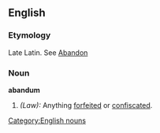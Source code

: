 ==English==

===Etymology===
Late Latin. See [[abandon|Abandon]]

===Noun===
'''abandum'''

# ''(Law):'' Anything [[forfeited]] or [[confiscated]].

[[Category:English nouns]]